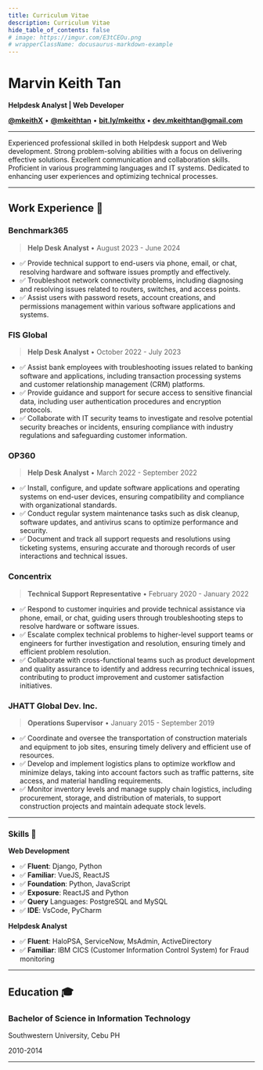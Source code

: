 ```yaml
---
title: Curriculum Vitae
description: Curriculum Vitae
hide_table_of_contents: false
# image: https://imgur.com/E3tCEOu.png
# wrapperClassName: docusaurus-markdown-example
---
```



<!-- [Download this document](/files/resume.pdf) -->

# Marvin Keith Tan

**Helpdesk Analyst | Web Developer**

<FAIcon icon="fa-brands fa-github" size="1x" /> [**@mkeithX**](https://github.com/mkeithx) •
<FAIcon icon="fa-brands fa-linkedin" size="1x" /> [**@mkeithtan**](https://www.linkedin.com/in/mkeithtan) •
<FAIcon icon="fa-solid fa-globe" size="1x" /> [**bit.ly/mkeithx**](https://bit.ly/mkeithx)  •
<FAIcon icon="fa-solid fa-envelope" size="1x" /> [**dev.mkeithtan@gmail.com**](mailto:dev.mkeithtan@gmail.com)

<hr></hr>

Experienced professional skilled in both Helpdesk support and Web development. Strong problem-solving abilities with a focus on delivering effective solutions. Excellent communication and collaboration skills. Proficient in various programming languages and IT systems. Dedicated to enhancing user experiences and optimizing technical processes.

---



## Work Experience  💼 

### Benchmark365
> **Help Desk Analyst** • August 2023 - June 2024


- ✅ Provide technical support to end-users via phone, email, or chat, resolving hardware and software issues promptly and effectively.
- ✅ Troubleshoot network connectivity problems, including diagnosing and resolving issues related to routers, switches, and access points.
- ✅ Assist users with password resets, account creations, and permissions management within various software applications and systems.

### FIS Global
> **Help Desk Analyst** • October 2022 - July 2023


- ✅  Assist bank employees with troubleshooting issues related to banking software and applications, including transaction processing systems and customer relationship management (CRM) platforms.
- ✅  Provide guidance and support for secure access to sensitive financial data, including user authentication procedures and encryption protocols.
- ✅ Collaborate with IT security teams to investigate and resolve potential security breaches or incidents, ensuring compliance with industry regulations and safeguarding customer information.


### OP360
> **Help Desk Analyst** • March 2022 - September 2022


- ✅ Install, configure, and update software applications and operating systems on end-user devices, ensuring compatibility and compliance with organizational standards.
- ✅ Conduct regular system maintenance tasks such as disk cleanup, software updates, and antivirus scans to optimize performance and security.
- ✅ Document and track all support requests and resolutions using ticketing systems, ensuring accurate and thorough records of user interactions and technical issues.

### Concentrix
> **Technical Support Representative** • February 2020 - January 2022


- ✅ Respond to customer inquiries and provide technical assistance via phone, email, or chat, guiding users through troubleshooting steps to resolve hardware or software issues.
- ✅ Escalate complex technical problems to higher-level support teams or engineers for further investigation and resolution, ensuring timely and efficient problem resolution.
- ✅ Collaborate with cross-functional teams such as product development and quality assurance to identify and address recurring technical issues, contributing to product improvement and customer satisfaction initiatives.

### JHATT Global Dev. Inc.
> **Operations Supervisor** • January 2015 - September 2019

- ✅ Coordinate and oversee the transportation of construction materials and equipment to job sites, ensuring timely delivery and efficient use of resources.
- ✅ Develop and implement logistics plans to optimize workflow and minimize delays, taking into account factors such as traffic patterns, site access, and material handling requirements.
- ✅ Monitor inventory levels and manage supply chain logistics, including procurement, storage, and distribution of materials, to support construction projects and maintain adequate stock levels.

---


###  Skills 🧩
**Web Development**

- ✅ **Fluent**: Django, Python
- ✅ **Familiar**: VueJS, ReactJS
- ✅ **Foundation**: Python, JavaScript
- ✅ **Exposure**: ReactJS and Python
- ✅ **Query** Languages: PostgreSQL and MySQL
- ✅ **IDE**: VsCode, PyCharm

<!-- [![techs](https://skillicons.dev/icons?i=react,js,py,ts,vscode,md,html,css,anaconda&perline=12)](#skills-)  -->

**Helpdesk Analyst**

- ✅ **Fluent**: HaloPSA, ServiceNow, MsAdmin, ActiveDirectory
- ✅ **Familiar**: IBM CICS (Customer Information Control System) for Fraud monitoring

<!-- - Proficient in Helpdesk support and Web development
- Strong problem-solving abilities
- Excellent communication and collaboration skills
- Skilled in various programming languages and IT systems
- Commitment to enhancing user experiences
- Ability to optimize technical processes -->

---

## Education 🎓 

### Bachelor of Science in Information Technology 

Southwestern University, Cebu PH 

2010-2014

----
